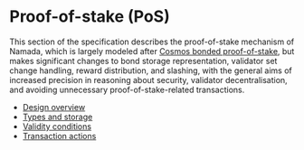 # Proof-of-stake (PoS)

This section of the specification describes the proof-of-stake mechanism of Namada, which is largely modeled after [Cosmos bonded proof-of-stake](https://github.com/cosmos/cosmos-sdk/blob/master/x/staking/spec/README.md), but makes significant changes to bond storage representation, validator set change handling, reward distribution, and slashing, with the general aims of increased precision in reasoning about security, validator decentralisation, and avoiding unnecessary proof-of-stake-related transactions.

- [Design overview](proof-of-stake/design-overview.mdx)
- [Types and storage](proof-of-stake/types-and-storage.mdx)
- [Validity conditions](proof-of-stake/validity-conditions.mdx)
- [Transaction actions](proof-of-stake/transaction-actions.mdx)